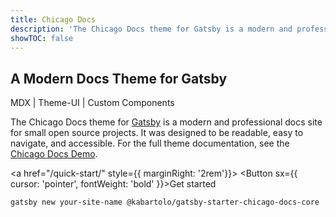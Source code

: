 ```yaml
---
title: Chicago Docs
description: 'The Chicago Docs theme for Gatsby is a modern and professional docs site for small open source projects. It was designed to be readable, easy to navigate, and accessible.'
showTOC: false
---
```


## A Modern Docs Theme for Gatsby

MDX | Theme-UI | Custom Components

The Chicago Docs theme for <a href="https://gatsbyjs.com">Gatsby</a> is a modern and professional docs site for small open source projects. It was designed to be readable, easy to navigate, and accessible. For the full theme documentation, see the <a href="https://kabartolo.github.io/chicago-docs-demo/">Chicago Docs Demo</a>.

<a href="/quick-start/" style={{ marginRight: '2rem'}}>
	<Button sx={{ cursor: 'pointer', fontWeight: 'bold' }}>Get started</Button>
</a>

```
gatsby new your-site-name @kabartolo/gatsby-starter-chicago-docs-core
```